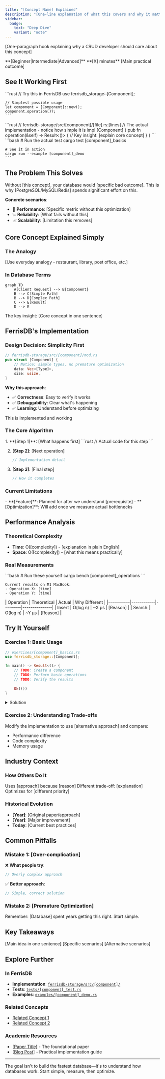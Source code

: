 ```yaml
---
title: "[Concept Name] Explained"
description: "[One-line explanation of what this covers and why it matters]"
sidebar:
  badge:
    text: "Deep Dive"
    variant: "note"
---
```


<!-- 
DATABASE CONCEPT TEMPLATE - Starlight Format

Design Philosophy Alignment:
- Simplicity First: Start with simple implementation, add complexity only when needed
- Show Don't Tell: Working code before theory
- Developer-Skeptical: Provide immediate verification paths
- Honest Limitations: Clear about what's not implemented yet

TARGET: CRUD developers learning database internals
GOAL: Make complex concepts accessible through FerrisDB implementation
-->


[One-paragraph hook explaining why a CRUD developer should care about this concept]

<CardGrid>
  <Card title="📗 Difficulty" icon="open-book">
    **[Beginner|Intermediate|Advanced]**
  </Card>
  
  <Card title="⏱️ Reading Time" icon="clock">
    **[X] minutes**
  </Card>
  
  <Card title="🎯 You'll Learn" icon="rocket">
    [Main practical outcome]
  </Card>
</CardGrid>

## See It Working First

<Tabs>
  <TabItem label="Simple Example">
    ```rust
    // Try this in FerrisDB
    use ferrisdb_storage::[Component];
    
    // Simplest possible usage
    let component = [Component]::new();
    component.operation()?;
    ```
  </TabItem>
  
  <TabItem label="What's Happening">
    ```rust
    // ferrisdb-storage/src/[component]/[file].rs:[lines]
    // The actual implementation - notice how simple it is
    impl [Component] {
        pub fn operation(&self) -> Result<()> {
            // Key insight: [explain core concept]
        }
    }
    ```
  </TabItem>
  
  <TabItem label="Verify It Works">
    ```bash
    # Run the actual test
    cargo test [component]_basics
    
    # See it in action
    cargo run --example [component]_demo
    ```
  </TabItem>
</Tabs>

## The Problem This Solves

<Aside type="note" title="Real-World Impact">
Without [this concept], your database would [specific bad outcome]. This is why [PostgreSQL/MySQL/Redis] spends significant effort on this.
</Aside>

**Concrete scenarios**:
- 🐌 **Performance**: [Specific metric without this optimization]
- 💥 **Reliability**: [What fails without this]
- 📈 **Scalability**: [Limitation this removes]

## Core Concept Explained Simply

### The Analogy

[Use everyday analogy - restaurant, library, post office, etc.]

### In Database Terms

```mermaid
graph TD
    A[Client Request] --> B{Component}
    B --> C[Simple Path]
    B --> D[Complex Path]
    C --> E[Result]
    D --> E
```

<Aside type="tip">
The key insight: [Core concept in one sentence]
</Aside>

## FerrisDB's Implementation

### Design Decision: Simplicity First

```rust
// ferrisdb-storage/src/[component]/mod.rs
pub struct [Component] {
    // Notice: simple types, no premature optimization
    data: Vec<[Type]>,
    size: usize,
}
```

**Why this approach**:
- ✅ **Correctness**: Easy to verify it works
- ✅ **Debuggability**: Clear what's happening
- ✅ **Learning**: Understand before optimizing

<Badge text="CURRENT STATUS" variant="success" /> This is implemented and working

### The Core Algorithm

<Steps>
1. **[Step 1]**: [What happens first]
   ```rust
   // Actual code for this step
   ```

2. **[Step 2]**: [Next operation]
   ```rust
   // Implementation detail
   ```

3. **[Step 3]**: [Final step]
   ```rust
   // How it completes
   ```
</Steps>

### Current Limitations

<Aside type="caution" title="Not Yet Implemented">
- **[Feature]**: Planned for after we understand [prerequisite]
- **[Optimization]**: Will add once we measure actual bottlenecks
</Aside>

## Performance Analysis

### Theoretical Complexity

- **Time**: O([complexity]) - [explanation in plain English]
- **Space**: O([complexity]) - [what this means practically]

### Real Measurements

<Tabs>
  <TabItem label="Our Benchmarks">
    ```bash
    # Run these yourself
    cargo bench [component]_operations
    ```
    
    Current results on M1 MacBook:
    - Operation X: [time]
    - Operation Y: [time]
  </TabItem>
  
  <TabItem label="Compared to Theory">
    | Operation | Theoretical | Actual | Why Different |
    |-----------|------------|---------|---------------|
    | Insert    | O(log n)   | ~X μs   | [Reason]      |
    | Search    | O(log n)   | ~Y μs   | [Reason]      |
  </TabItem>
</Tabs>

## Try It Yourself

### Exercise 1: Basic Usage

```rust
// exercises/[component]_basics.rs
use ferrisdb_storage::[Component];

fn main() -> Result<()> {
    // TODO: Create a component
    // TODO: Perform basic operations
    // TODO: Verify the results
    
    Ok(())
}
```

<details>
<summary>Solution</summary>

```rust
// Full working solution with explanations
```

</details>

### Exercise 2: Understanding Trade-offs

Modify the implementation to use [alternative approach] and compare:
- Performance difference
- Code complexity
- Memory usage

## Industry Context

### How Others Do It

<CardGrid>
  <Card title="RocksDB" icon="server">
    Uses [approach] because [reason]
  </Card>
  
  <Card title="PostgreSQL" icon="database">
    Different trade-off: [explanation]
  </Card>
  
  <Card title="Redis" icon="bolt">
    Optimizes for [different priority]
  </Card>
</CardGrid>

### Historical Evolution

- **[Year]**: [Original paper/approach]
- **[Year]**: [Major improvement]
- **Today**: [Current best practices]

## Common Pitfalls

### Mistake 1: [Over-complication]

❌ **What people try**:
```rust
// Overly complex approach
```

✅ **Better approach**:
```rust
// Simple, correct solution
```

### Mistake 2: [Premature Optimization]

Remember: [Database] spent years getting this right. Start simple.

## Key Takeaways

<CardGrid>
  <Card title="Core Concept" icon="star">
    [Main idea in one sentence]
  </Card>
  
  <Card title="When to Use" icon="approve-check">
    [Specific scenarios]
  </Card>
  
  <Card title="When to Avoid" icon="x">
    [Alternative scenarios]
  </Card>
</CardGrid>

## Explore Further

### In FerrisDB

- **Implementation**: [`ferrisdb-storage/src/[component]/`](link)
- **Tests**: [`tests/[component]_test.rs`](link)
- **Examples**: [`examples/[component]_demo.rs`](link)

### Related Concepts

- [Related Concept 1](/concepts/database-internals/[concept1])
- [Related Concept 2](/concepts/database-internals/[concept2])

### Academic Resources

- [[Paper Title]](link) - The foundational paper
- [[Blog Post]](link) - Practical implementation guide

---

<Aside type="tip" title="Remember">
The goal isn't to build the fastest database—it's to understand how databases work. Start simple, measure, then optimize.
</Aside>